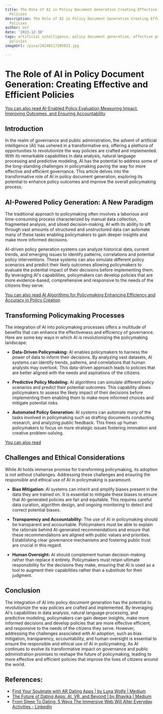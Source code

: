 ```yaml
---
title: The Role of AI in Policy Document Generation Creating Effective and Efficient
  Policies
description: The Role of AI in Policy Document Generation Creating Effective and Efficient
  Policies
author: Usf
date: '2023-12-30'
tags: artificial intelligence, policy document generation, effective policies, efficient
  policies
imageUrl: /pixa/20240117205921.jpg

---
```

# The Role of AI in Policy  Document Generation: Creating Effective and  Efficient Policies

[You can  also read AI-Enabled Policy Evaluation Measuring Impact, Improving  Outcomes, and Ensuring Accountability](AI-Enabled%20Policy%20Evaluation%20Measuring%20Impact%2C%20Improving%20Outcomes%2C%20and%20Ensuring%20Accountability)


## Introduction

In the realm of governance and  public administration, the advent  of artificial intelligence (AI) has ushered  in a transformative era,  offering a plethora of opportunities to revolutionize  the way policies are crafted  and implemented. With its remarkable capabilities in data analysis, natural language processing and predictive modeling,  AI has the  potential to address some of the long-standing challenges in policymaking paving the way for more effective and efficient governance. This article  delves into the  transformative role of AI in  policy document generation, exploring its potential  to enhance policy  outcomes and improve the overall policymaking process.

## AI-Powered Policy Generation: A  New Paradigm

The traditional approach to policymaking often involves a laborious and time-consuming process characterized by manual data collection, fragmented  analysis, and siloed  decision-making. AI with its ability  to sift through vast amounts  of structured and unstructured data can automate  many of these tasks enabling policymakers to gain deeper insights and make more informed decisions.

AI-driven policy generation systems can analyze historical data, current trends, and emerging issues to identify patterns, correlations and potential policy interventions. These systems  can  also simulate different policy scenarios  and predict  their  likely outcomes allowing policymakers to evaluate the potential impact of their decisions before implementing them.  By leveraging AI's capabilities, policymakers can develop policies that are more evidence-based, comprehensive and responsive to  the  needs of the citizens  they serve.

[You can also read AI Algorithms for Policymaking Enhancing Efficiency and Accuracy  in Policy Creation](AI%20Algorithms%20for%20Policymaking%20Enhancing%20Efficiency%20and%20Accuracy%20in%20Policy%20Creation)


##  Transforming Policymaking  Processes

The integration  of AI  into policymaking processes offers a multitude of benefits that can  enhance the effectiveness and efficiency of governance. Here are some key ways in which AI is revolutionizing the policymaking landscape:

- **Data-Driven Policymaking:** AI enables policymakers to harness the power of data to inform their decisions. By analyzing vast datasets, AI systems can identify trends, patterns, and  correlations that human analysts may overlook. This data-driven approach  leads to policies that are better aligned  with the  needs and aspirations of the citizens.

- **Predictive Policy Modeling:** AI algorithms can simulate different policy scenarios and predict their potential outcomes.  This capability allows policymakers to assess the likely impact  of their decisions before implementing them enabling them to make more  informed choices and mitigate potential risks.

- **Automated Policy Generation:** AI systems can automate many of the tasks  involved in policymaking such as drafting documents conducting research, and  analyzing public feedback. This frees up human policymakers to focus on more strategic issues fostering innovation and creative problem-solving.

[You can also read ]()


##  Challenges and Ethical Considerations

While AI holds immense promise for transforming policymaking, its adoption is not without challenges. Addressing these challenges  and ensuring the  responsible and ethical use of AI in policymaking is paramount.

- **Bias Mitigation:** AI systems  can inherit and  amplify biases present in the data  they are trained on. It is essential to mitigate these biases to ensure that AI-generated policies are fair and equitable. This requires careful data curation, algorithm design, and ongoing monitoring to detect and correct  potential biases.

-  **Transparency and Accountability:** The use of AI in policymaking should  be transparent and accountable.  Policymakers must be able to explain the  rationale behind AI-generated recommendations  and ensure that these recommendations are aligned with public values and priorities. Establishing clear governance mechanisms and fostering public trust are  crucial in this regard.

- **Human Oversight:** AI should complement human decision-making rather than replace it entirely. Policymakers must retain ultimate responsibility for the decisions they make, ensuring that AI is used as a tool to  augment their capabilities rather than a substitute for their judgment.

## Conclusion

The integration of AI into policy document generation has the potential to revolutionize the way  policies are crafted and implemented. By leveraging AI's  capabilities in data analysis, natural language processing,  and predictive modeling, policymakers can gain deeper insights, make more informed decisions and  develop policies that  are more effective efficient, and responsive to  the needs of the citizens  they serve. However, addressing  the challenges associated with AI adoption, such as bias mitigation, transparency,  accountability, and human oversight is essential to ensure the responsible and ethical use of AI in policymaking. As AI continues to evolve its transformative impact  on governance and public administration promises to reshape the future of policymaking, leading to more effective and efficient policies that improve the  lives of citizens around the  world.

## References:
- [Find Your Soulmate with AR Dating Apps | by Luna Wolfe | Medium](https://medium.com/@lunawolfe01/swipe-right-in-real-life-ar-dating-apps-bring-matches-to-life-3dbf8adbcb2f)
- [The Future of Dating Apps: AI, VR, and Beyond | by Bhavika | Medium](https://medium.com/@bhavikablogger/the-future-of-dating-apps-ai-vr-and-beyond-4654d452295d)
- [From Sleep To Dating: 5 Ways The Immersive Web Will Alter Everyday Activities - LinkedIn](https://www.linkedin.com/pulse/from-sleep-dating-5-ways-immersive-web-alter-everyday-bernard-marr)
